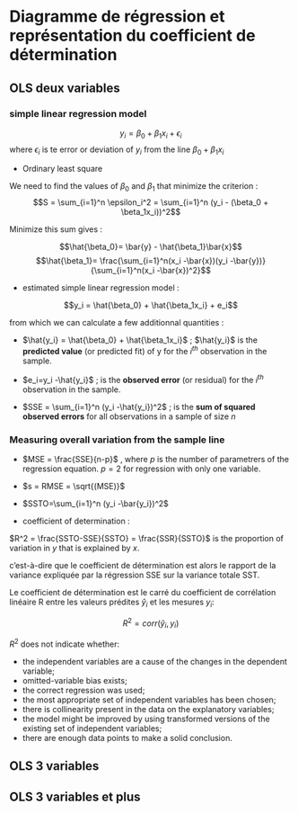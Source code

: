 # Diagramme de régression et représentation du coefficient de détermination

## OLS deux variables 

### simple linear regression model 

$$y_i = \beta_0 + \beta_1x_i +  \epsilon_i$$ 
where $\epsilon_i$ is te error or deviation of $y_i$ from the line $\beta_0 + \beta_1x_i$

- Ordinary least square 

We need to find the values of $\beta_0$ and $\beta_1$ that minimize the criterion : 
$$S = \sum_{i=1}^n \epsilon_i^2 = \sum_{i=1}^n (y_i - (\beta_0 + \beta_1x_i))^2$$

Minimize this sum gives :

$$\hat{\beta_0}= \bar{y} - \hat{\beta_1}\bar{x}$$
$$\hat{\beta_1}= \frac{\sum_{i=1}^n(x_i -\bar{x})(y_i -\bar{y})}{\sum_{i=1}^n(x_i -\bar{x})^2}$$

- estimated simple linear regression model :

$$y_i = \hat{\beta_0} + \hat{\beta_1x_i} +  e_i$$ 

from which we can calculate a few additionnal quantities :

- $\hat{y_i} = \hat{\beta_0} + \hat{\beta_1x_i}$ ; $\hat{y_i}$ is the **predicted value** (or predicted fit) of y for the $i^{th}$ observation in the sample.

- $e_i=y_i -\hat{y_i}$ ; is the **observed error** (or residual) for the $i^{th}$ observation in the sample.

- $SSE = \sum_{i=1}^n (y_i -\hat{y_i})^2$ ; is the **sum of squared observed errors** for all observations in a sample of size $n$

### Measuring overall variation from the sample line

- $MSE = \frac{SSE}{n-p}$ , where $p$ is the number of parametrers of the regression equation. $p=2$ for regression with only one variable. 

- $s = RMSE = \sqrt{(MSE)}$

- $SSTO=\sum_{i=1}^n (y_i -\bar{y_i})^2$

- coefficient of determination :

$R^2 = \frac{SSTO-SSE}{SSTO} = \frac{SSR}{SSTO}$ is the proportion of variation in $y$ that is explained by $x$.

c'est-à-dire que le coefficient de détermination est alors le rapport de la variance expliquée par la régression SSE sur la variance totale SST.

Le coefficient de détermination est le carré du coefficient de corrélation linéaire R entre les valeurs prédites $\hat{y}_{i}$ et les mesures $y_i$:

$$R^2=corr(\hat{y}_{i},y_i)$$

$R^2$ does not indicate whether:

- the independent variables are a cause of the changes in the dependent variable;
- omitted-variable bias exists;
- the correct regression was used;
- the most appropriate set of independent variables has been chosen;
- there is collinearity present in the data on the explanatory variables;
- the model might be improved by using transformed versions of the existing set of independent variables;
- there are enough data points to make a solid conclusion.

## OLS 3 variables

## OLS 3 variables et plus 